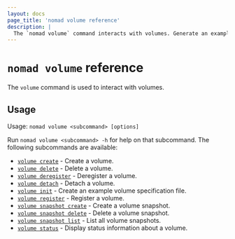 ```yaml
---
layout: docs
page_title: 'nomad volume reference'
description: |
  The `nomad volume` command interacts with volumes. Generate an example volume specification. Create, delete, register, and deregister a volume. Create and delete a volume snapshot. Display a list of volumes and status information for a single volume.
---
```


# `nomad volume` reference

The `volume` command is used to interact with volumes.

## Usage

Usage: `nomad volume <subcommand> [options]`

Run `nomad volume <subcommand> -h` for help on that subcommand. The following
subcommands are available:

- [`volume create`][create] - Create a volume.
- [`volume delete`][delete] - Delete a volume.
- [`volume deregister`][deregister] - Deregister a volume.
- [`volume detach`][detach] - Detach a volume.
- [`volume init`][init] - Create an example volume specification file.
- [`volume register`][register] - Register a volume.
- [`volume snapshot create`][snapshot-create] - Create a volume snapshot.
- [`volume snapshot delete`][snapshot-delete] - Delete a volume snapshot.
- [`volume snapshot list`][snapshot-list] - List all volume snapshots.
- [`volume status`][status] - Display status information about a volume.

[create]: /nomad/docs/commands/volume/create
[delete]: /nomad/docs/commands/volume/delete
[deregister]: /nomad/docs/commands/volume/deregister 'Deregister a volume'
[detach]: /nomad/docs/commands/volume/detach 'Detach a volume'
[init]: /nomad/docs/commands/volume/init 'Create an example volume specification file'
[register]: /nomad/docs/commands/volume/register 'Register a volume'
[snapshot-create]: /nomad/docs/commands/volume/snapshot-create
[snapshot-delete]: /nomad/docs/commands/volume/snapshot-delete
[snapshot-list]: /nomad/docs/commands/volume/snapshot-list
[status]: /nomad/docs/commands/volume/status 'Display status information about a volume'
